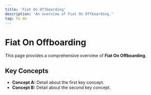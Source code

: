 ```yaml
---
title: 'Fiat On Offboarding'
description: 'An overview of Fiat On Offboarding.'
tag: To do
---
```


# Fiat On Offboarding

This page provides a comprehensive overview of **Fiat On Offboarding**.

## Key Concepts

* **Concept A:** Detail about the first key concept.
* **Concept B:** Detail about the second key concept.

